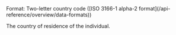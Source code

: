 <ParamField body="CountryOfResidence" type="string" required>     
Format: Two-letter country code ([ISO 3166-1 alpha-2 format](/api-reference/overview/data-formats))

The country of residence of the individual.
</ParamField>